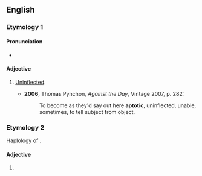 ==English==

===Etymology 1===
{{suffix|aptote|ic}}

====Pronunciation====
* {{IPA|/æpˈtɒtɪk/}}

====Adjective====
{{en-adj}}

# {{context|grammar|linguistics|obsolete}} [[uninflected|Uninflected]].
#* '''2006''', Thomas Pynchon, ''Against the Day'', Vintage 2007, p. 282:
#*: To become as they'd say out here '''aptotic''', uninflected, unable, sometimes, to tell subject from object.

===Etymology 2===
Haplology of {{term|apoptotic}}.

====Adjective====
{{en-adj}}
# {{biology|rare}} {{spelling of|incorrect|apoptotic}}